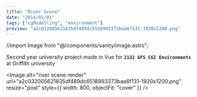 ```yaml
---
title: "River Scene"
date: "2014/01/01"
tags: ["cgModelling", "environment"]
preview: "a2c032005621835df489dc6518993373baa6f131-1920x1200.png"
---
```


//import Image from "@/components/sanity/image.astro";

Second year university project made in Vue for **`2132 GFS CGI Environments`** at Griffith university

<Image
  alt="river scene render"
  url="a2c032005621835df489dc6518993373baa6f131-1920x1200.png"
  resize="post"
  style={{ width: 800, objectFit: "cover" }}
/>

